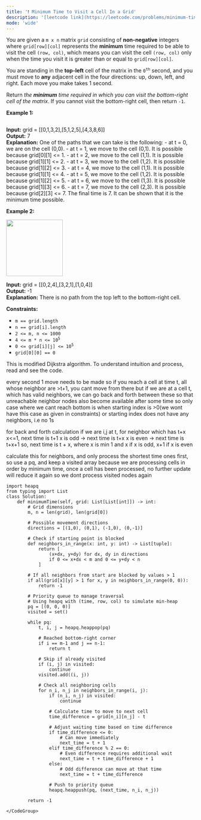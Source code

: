 ```yaml
---
title: '❗️ Minimum Time to Visit a Cell In a Grid'
description: '[leetcode link](https://leetcode.com/problems/minimum-time-to-visit-a-cell-in-a-grid/description/)'
mode: 'wide'
---
```

<Tabs>
  <Tab title="Question" icon="circle-question" iconType="regular">
    <Card>
      <p>You are given a <code>m x n</code> matrix <code>grid</code> consisting of <b>non-negative</b> integers where <code>grid[row][col]</code> represents the <strong>minimum</strong> time required to be able to visit the cell <code>(row, col)</code>, which means you can visit the cell <code>(row, col)</code> only when the time you visit it is greater than or equal to <code>grid[row][col]</code>.</p>  <p>You are standing in the <strong>top-left</strong> cell of the matrix in the <code>0<sup>th</sup></code> second, and you must move to <strong>any</strong> adjacent cell in the four directions: up, down, left, and right. Each move you make takes 1 second.</p>  <p>Return <em>the <strong>minimum</strong> time required in which you can visit the bottom-right cell of the matrix</em>. If you cannot visit the bottom-right cell, then return <code>-1</code>.</p>   <p><strong class="example">Example 1:</strong></p>  <p><img alt="" src="https://assets.leetcode.com/uploads/2023/02/14/yetgriddrawio-8.png" /></p>   <strong>Input:</strong> grid = [[0,1,3,2],[5,1,2,5],[4,3,8,6]] <br/> <strong>Output:</strong> 7 <br/> <strong>Explanation:</strong> One of the paths that we can take is the following: - at t = 0, we are on the cell (0,0). - at t = 1, we move to the cell (0,1). It is possible because grid[0][1] &lt;= 1. - at t = 2, we move to the cell (1,1). It is possible because grid[1][1] &lt;= 2. - at t = 3, we move to the cell (1,2). It is possible because grid[1][2] &lt;= 3. - at t = 4, we move to the cell (1,1). It is possible because grid[1][1] &lt;= 4. - at t = 5, we move to the cell (1,2). It is possible because grid[1][2] &lt;= 5. - at t = 6, we move to the cell (1,3). It is possible because grid[1][3] &lt;= 6. - at t = 7, we move to the cell (2,3). It is possible because grid[2][3] &lt;= 7. The final time is 7. It can be shown that it is the minimum time possible.   <p><strong class="example">Example 2:</strong></p>  <p><img alt="" src="https://assets.leetcode.com/uploads/2023/02/14/yetgriddrawio-9.png" style="width: 151px; height: 151px;" /></p>   <strong>Input:</strong> grid = [[0,2,4],[3,2,1],[1,0,4]] <br/> <strong>Output:</strong> -1 <br/> <strong>Explanation:</strong> There is no path from the top left to the bottom-right cell.    <p><strong>Constraints:</strong></p>  <ul>  <li><code>m == grid.length</code></li>  <li><code>n == grid[i].length</code></li>  <li><code>2 &lt;= m, n &lt;= 1000</code></li>  <li><code>4 &lt;= m * n &lt;= 10<sup>5</sup></code></li>  <li><code>0 &lt;= grid[i][j] &lt;= 10<sup>5</sup></code></li>  <li><code>grid[0][0] == 0</code></li> </ul>   <style type="text/css">.spoilerbutton {display:block; border:dashed; padding: 0px 0px; margin:10px 0px; font-size:150%; font-weight: bold; color:#000000; background-color:cyan; outline:0;  } .spoiler {overflow:hidden;} .spoiler > div {-webkit-transition: all 0s ease;-moz-transition: margin 0s ease;-o-transition: all 0s ease;transition: margin 0s ease;} .spoilerbutton[value="Show Message"] + .spoiler > div {margin-top:-500%;} .spoilerbutton[value="Hide Message"] + .spoiler {padding:5px;} </style> 
    </Card>
  </Tab>
  <Tab title="Solution" icon="lightbulb" iconType="regular" >
    <Card>
      This is modified Dijkstra algorithm. To understand intuition and process, read and see the code.

every second 1 move needs to be made
so if you reach a cell at time t, all whose neighbor are &gt;t+1, you cant move from there
but if we are at a cell t, which has valid neighbors, we can go back and forth between these
so that unreachable neighbor nodes also become available after some time
so only case where we cant reach bottom is when starting index is &gt;0(we wont have this case as given in constraints) or starting index does not
have any neighbors, i.e no 1s

for back and forth calculation
if we are i,j at t, for neighbor which has t+x
x&lt;=1, next time is t+1
x is odd -&gt; next time is t+x
x is even -&gt; next time is t+x+1
so, next time is t + x, where x is min 1 and x if x is odd, x+1 if x is even

calculate this for neighbors, and only process the shortest time ones first, so use a pq, and keep a visited array
because we are processing cells in order by minimum time, once a cell has been processed, no further update will reduce it again
so we dont process visited nodes again
    </Card>
  <Expandable title="code">
    <CodeGroup dropdown>
```python3 title="Minimum Time to Visit a Cell In a Grid" lines
import heapq
from typing import List
class Solution:
    def minimumTime(self, grid: List[List[int]]) -> int:
        # Grid dimensions
        m, n = len(grid), len(grid[0])
        
        # Possible movement directions
        directions = [(1,0), (0,1), (-1,0), (0,-1)]
        
        # Check if starting point is blocked
        def neighbors_in_range(x: int, y: int) -> List[tuple]:
            return [
                (x+dx, y+dy) for dx, dy in directions 
                if 0 <= x+dx < m and 0 <= y+dy < n
            ]
        
        # If all neighbors from start are blocked by values > 1
        if all(grid[x][y] > 1 for x, y in neighbors_in_range(0, 0)):
            return -1
        
        # Priority queue to manage traversal
        # Using heapq with (time, row, col) to simulate min-heap
        pq = [(0, 0, 0)]
        visited = set()
        
        while pq:
            t, i, j = heapq.heappop(pq)
            
            # Reached bottom-right corner
            if i == m-1 and j == n-1:
                return t
            
            # Skip if already visited
            if (i, j) in visited:
                continue
            visited.add((i, j))
            
            # Check all neighboring cells
            for n_i, n_j in neighbors_in_range(i, j):
                if (n_i, n_j) in visited:
                    continue
                
                # Calculate time to move to next cell
                time_difference = grid[n_i][n_j] - t
                
                # Adjust waiting time based on time difference
                if time_difference <= 0:
                    # Can move immediately
                    next_time = t + 1
                elif time_difference % 2 == 0:
                    # Even difference requires additional wait
                    next_time = t + time_difference + 1
                else:
                    # Odd difference can move at that time
                    next_time = t + time_difference
                
                # Push to priority queue
                heapq.heappush(pq, (next_time, n_i, n_j))
        
        return -1
```
    </CodeGroup>
  </Expandable>
  </Tab>
</Tabs>